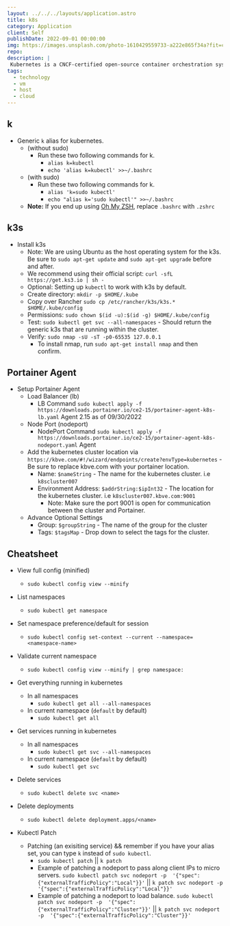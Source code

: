```yaml
---
layout: ../../../layouts/application.astro
title: k8s
category: Application
client: Self
publishDate: 2022-09-01 00:00:00
img: https://images.unsplash.com/photo-1610429559733-a222e865f34a?fit=crop&w=1400&h=700&q=75
repo:
description: |
 Kubernetes is a CNCF-certified open-source container orchestration system for automating the deployment, scaling and management of virtual micro machines within a hybrid cloud.
tags:
  - technology
  - vm
  - host
  - cloud
---
```



## k
- Generic `k` alias for kubernetes. 
  - (without sudo)
    - Run these two following commands for k.
      - `alias k=kubectl`
      - `echo 'alias k=kubectl' >>~/.bashrc`
  - (with sudo)
    - Run these two following commands for k.
      - `alias 'k=sudo kubectl'`
      - `echo "alias k='sudo kubectl'" >>~/.bashrc`
  - **Note:** If you end up using [Oh My ZSH](/application/zsh), replace `.bashrc` with `.zshrc`

## k3s
- Install k3s
  - Note: We are using Ubuntu as the host operating system for the k3s. Be sure to `sudo apt-get update` and `sudo apt-get upgrade` before and after. 
  - We recommend using their official script:
    `curl -sfL https://get.ks3.io | sh -`
  - Optional: Setting up `kubectl` to work with k3s by default. 
  - Create directory: `mkdir -p $HOME/.kube` 
  - Copy over Rancher `sudo cp /etc/rancher/k3s/k3s.* $HOME/.kube/config`
  - Permissions: `sudo chown $(id -u):$(id -g) $HOME/.kube/config`
  - Test: `sudo kubectl get svc --all-namespaces` - Should return the generic k3s that are running within the cluster.
  - Verify: `sudo nmap -sU -sT -p0-65535 127.0.0.1`
    - To install nmap, run `sudo apt-get install nmap` and then confirm. 

## Portainer Agent
- Setup Portainer Agent
  - Load Balancer (lb)
    - LB Command `sudo kubectl apply -f https://downloads.portainer.io/ce2-15/portainer-agent-k8s-lb.yaml` Agent 2.15 as of 09/30/2022
  - Node Port (nodeport)
    - NodePort Command `sudo kubectl apply -f https://downloads.portainer.io/ce2-15/portainer-agent-k8s-nodeport.yaml` Agent 
  - Add the kubernetes cluster location via `https://kbve.com/#!/wizard/endpoints/create?envType=kubernetes` - Be sure to replace kbve.com with your portainer location.
    - Name: `$nameString` - The name for the kubernetes cluster. i.e `k8scluster007`
    - Environment Address: `$addrString:$ipInt32` - The location for the kubernetes cluster. i.e `k8scluster007.kbve.com:9001`
      - Note: Make sure the port 9001 is open for communication between the cluster and Portainer.
  - Advance Optional Settings
    - Group: `$groupString` - The name of the group for the cluster
    - Tags: `$tagsMap` - Drop down to select the tags for the cluster. 

## Cheatsheet

- View full config (minified)
  - `sudo kubectl config view --minify`
- List namespaces
  - `sudo kubectl get namespace`
- Set namespace preference/default for session
  - `sudo kubectl config set-context --current --namespace=<namespace-name>`
- Validate current namespace
  - `sudo kubectl config view --minify | grep namespace:`
- Get everything running in kubernetes
  - In all namespaces
    - `sudo kubectl get all --all-namespaces`
  - In current namespace (`default` by default)
    - `sudo kubectl get all`
- Get services running in kubernetes
  - In all namespaces
    - `sudo kubectl get svc --all-namespaces`
  - In current namespace (`default` by default)
    - `sudo kubectl get svc`
- Delete services
  - `sudo kubectl delete svc <name>`
- Delete deployments
  - `sudo kubectl delete deployment.apps/<name>`



- Kubectl Patch
  - Patching (an exisiting service) && remember if you have your alias set, you can type `k` instead of `sudo kubectl`.
    - `sudo kubectl patch` || `k patch`
    - Example of patching a nodeport to pass along client IPs to micro servers.
      `sudo kubectl patch svc nodeport -p  '{"spec":{"externalTrafficPolicy":"Local"}}'` || `k patch svc nodeport -p  '{"spec":{"externalTrafficPolicy":"Local"}}'`
    - Example of patching a nodeport to load balance.
      `sudo kubectl patch svc nodeport -p  '{"spec":{"externalTrafficPolicy":"Cluster"}}'` || `k patch svc nodeport -p  '{"spec":{"externalTrafficPolicy":"Cluster"}}'`

## 